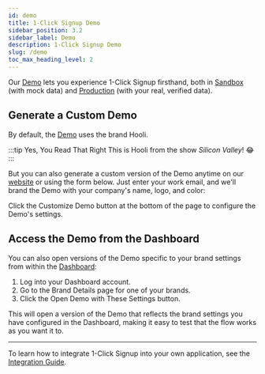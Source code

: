 ```yaml
---
id: demo
title: 1-Click Signup Demo
sidebar_position: 3.2
sidebar_label: Demo
description: 1-Click Signup Demo
slug: /demo
toc_max_heading_level: 2
---
```



Our [Demo](https://1-click.demo.verified.inc) lets you experience 1-Click Signup firsthand, both in [Sandbox](./environments#sandbox) (with mock data) and [Production](./environments#production) (with your real, verified data).

## Generate a Custom Demo

By default, the [Demo](https://1-click.demo.verified.inc) uses the brand Hooli. 

:::tip Yes, You Read That Right
This is Hooli from the show _Silicon Valley_! 😂
:::

But you can also generate a custom version of the Demo anytime on our [website](https://www.verified.inc/) or using the form below. Just enter your work email, and we'll brand the Demo with your company's name, logo, and color:

<DemoEmailForm />

<WorkEmailAdmonition />

Click the Customize Demo button at the bottom of the page to configure the Demo's settings.

## Access the Demo from the Dashboard

You can also open versions of the Demo specific to your brand settings from within the [Dashboard](https://dashboard.verified.inc):
1. Log into your Dashboard account.
2. Go to the Brand Details page for one of your brands.
3. Click the Open Demo with These Settings button. 

This will open a version of the Demo that reflects the brand settings you have configured in the Dashboard, making it easy to test that the flow works as you want it to.

---

To learn how to integrate 1-Click Signup into your own application, see the [Integration Guide](./integration-guide).
